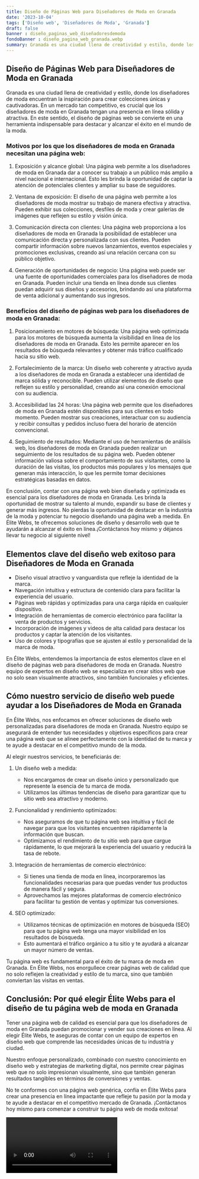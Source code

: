 ```yaml
---
title: Diseño de Páginas Web para Diseñadores de Moda en Granada
date: '2023-10-04'
tags: ['Diseño web', 'Diseñadores de Moda', 'Granada']
draft: false
banner : diseño_paginas_web_diseñadoresdemoda
fondoBanner : diseño_pagina_web_granada.webp
summary: Granada es una ciudad llena de creatividad y estilo, donde los diseñadores de moda encuentran la inspiración para crear colecciones únicas y cautivadoras. En un mercado tan competitivo, es crucial que los diseñadores de moda en Granada tengan una presencia en línea sólida y atractiva. En este sentido, el diseño de páginas web se convierte en una herramienta indispensable para destacar y alcanzar el éxito en el mundo de la moda.
---
```


## Diseño de Páginas Web para Diseñadores de Moda en Granada

Granada es una ciudad llena de creatividad y estilo, donde los diseñadores de moda encuentran la inspiración para crear colecciones únicas y cautivadoras. En un mercado tan competitivo, es crucial que los diseñadores de moda en Granada tengan una presencia en línea sólida y atractiva. En este sentido, el diseño de páginas web se convierte en una herramienta indispensable para destacar y alcanzar el éxito en el mundo de la moda.

### Motivos por los que los diseñadores de moda en Granada necesitan una página web:

1. Exposición y alcance global: Una página web permite a los diseñadores de moda en Granada dar a conocer su trabajo a un público más amplio a nivel nacional e internacional. Esto les brinda la oportunidad de captar la atención de potenciales clientes y ampliar su base de seguidores.

2. Ventana de exposición: El diseño de una página web permite a los diseñadores de moda mostrar su trabajo de manera efectiva y atractiva. Pueden exhibir sus colecciones, desfiles de moda y crear galerías de imágenes que reflejen su estilo y visión única.

3. Comunicación directa con clientes: Una página web proporciona a los diseñadores de moda en Granada la posibilidad de establecer una comunicación directa y personalizada con sus clientes. Pueden compartir información sobre nuevos lanzamientos, eventos especiales y promociones exclusivas, creando así una relación cercana con su público objetivo.

4. Generación de oportunidades de negocio: Una página web puede ser una fuente de oportunidades comerciales para los diseñadores de moda en Granada. Pueden incluir una tienda en línea donde sus clientes puedan adquirir sus diseños y accesorios, brindando así una plataforma de venta adicional y aumentando sus ingresos.

### Beneficios del diseño de páginas web para los diseñadores de moda en Granada:

1. Posicionamiento en motores de búsqueda: Una página web optimizada para los motores de búsqueda aumenta la visibilidad en línea de los diseñadores de moda en Granada. Esto les permite aparecer en los resultados de búsqueda relevantes y obtener más tráfico cualificado hacia su sitio web.

2. Fortalecimiento de la marca: Un diseño web coherente y atractivo ayuda a los diseñadores de moda en Granada a establecer una identidad de marca sólida y reconocible. Pueden utilizar elementos de diseño que reflejen su estilo y personalidad, creando así una conexión emocional con su audiencia.

3. Accesibilidad las 24 horas: Una página web permite que los diseñadores de moda en Granada estén disponibles para sus clientes en todo momento. Pueden mostrar sus creaciones, interactuar con su audiencia y recibir consultas y pedidos incluso fuera del horario de atención convencional.

4. Seguimiento de resultados: Mediante el uso de herramientas de análisis web, los diseñadores de moda en Granada pueden realizar un seguimiento de los resultados de su página web. Pueden obtener información valiosa sobre el comportamiento de sus visitantes, como la duración de las visitas, los productos más populares y los mensajes que generan más interacción, lo que les permite tomar decisiones estratégicas basadas en datos.

En conclusión, contar con una página web bien diseñada y optimizada es esencial para los diseñadores de moda en Granada. Les brinda la oportunidad de mostrar su talento al mundo, expandir su base de clientes y generar más ingresos. No pierdas la oportunidad de destacar en la industria de la moda y potenciar tu negocio diseñando una página web a medida. En Élite Webs, te ofrecemos soluciones de diseño y desarrollo web que te ayudarán a alcanzar el éxito en línea.¡Contáctanos hoy mismo y déjanos llevar tu negocio al siguiente nivel!

<GifSeo />

<Cta />

## Elementos clave del diseño web exitoso para Diseñadores de Moda en Granada

- Diseño visual atractivo y vanguardista que refleje la identidad de la marca.
- Navegación intuitiva y estructura de contenido clara para facilitar la experiencia del usuario.
- Páginas web rápidas y optimizadas para una carga rápida en cualquier dispositivo.
- Integración de herramientas de comercio electrónico para facilitar la venta de productos y servicios.
- Incorporación de imágenes y videos de alta calidad para destacar los productos y captar la atención de los visitantes.
- Uso de colores y tipografías que se ajusten al estilo y personalidad de la marca de moda.

En Élite Webs, entendemos la importancia de estos elementos clave en el diseño de páginas web para diseñadores de moda en Granada. Nuestro equipo de expertos en diseño web se especializa en crear sitios web que no solo sean visualmente atractivos, sino también funcionales y eficientes.

## Cómo nuestro servicio de diseño web puede ayudar a los Diseñadores de Moda en Granada

En Élite Webs, nos enfocamos en ofrecer soluciones de diseño web personalizadas para diseñadores de moda en Granada. Nuestro equipo se asegurará de entender tus necesidades y objetivos específicos para crear una página web que se alinee perfectamente con la identidad de tu marca y te ayude a destacar en el competitivo mundo de la moda.

Al elegir nuestros servicios, te beneficiarás de:

1. Un diseño web a medida:
   - Nos encargamos de crear un diseño único y personalizado que represente la esencia de tu marca de moda.
   - Utilizamos las últimas tendencias de diseño para garantizar que tu sitio web sea atractivo y moderno.

2. Funcionalidad y rendimiento optimizados:
   - Nos aseguramos de que tu página web sea intuitiva y fácil de navegar para que los visitantes encuentren rápidamente la información que buscan.
   - Optimizamos el rendimiento de tu sitio web para que cargue rápidamente, lo que mejorará la experiencia del usuario y reducirá la tasa de rebote.

3. Integración de herramientas de comercio electrónico:
   - Si tienes una tienda de moda en línea, incorporaremos las funcionalidades necesarias para que puedas vender tus productos de manera fácil y segura.
   - Aprovechamos las mejores plataformas de comercio electrónico para facilitar tu gestión de ventas y optimizar tus conversiones.

4. SEO optimizado:
   - Utilizamos técnicas de optimización en motores de búsqueda (SEO) para que tu página web tenga una mayor visibilidad en los resultados de búsqueda.
   - Esto aumentará el tráfico orgánico a tu sitio y te ayudará a alcanzar un mayor número de ventas.

Tu página web es fundamental para el éxito de tu marca de moda en Granada. En Élite Webs, nos enorgullece crear páginas web de calidad que no solo reflejen la creatividad y estilo de tu marca, sino que también conviertan las visitas en ventas.

## Conclusión: Por qué elegir Élite Webs para el diseño de tu página web de moda en Granada

Tener una página web de calidad es esencial para que los diseñadores de moda en Granada puedan promocionar y vender sus creaciones en línea. Al elegir Élite Webs, te aseguras de contar con un equipo de expertos en diseño web que comprende las necesidades únicas de tu industria y ciudad.

Nuestro enfoque personalizado, combinado con nuestro conocimiento en diseño web y estrategias de marketing digital, nos permite crear páginas web que no solo impresionan visualmente, sino que también generan resultados tangibles en términos de conversiones y ventas.

No te conformes con una página web genérica, confía en Élite Webs para crear una presencia en línea impactante que refleje tu pasión por la moda y te ayude a destacar en el competitivo mercado de Granada. ¡Contáctanos hoy mismo para comenzar a construir tu página web de moda exitosa!

<Video />

<CtaBot job='Diseñadores de Moda' city='Granada'/>

<Gmaps query='Granada+españa+maps' />